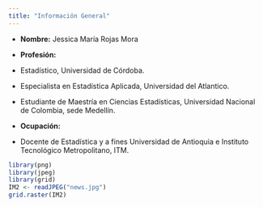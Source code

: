 ```yaml
---
title: "Información General"
---
```


- __Nombre:__ Jessica María Rojas Mora
- __Profesión:__ 
- Estadístico, Universidad de Córdoba.
- Especialista en Estadística Aplicada, Universidad del Atlantico.

- Estudiante de Maestría en Ciencias Estadísticas, Universidad Nacional de Colombia, sede Medellín.

- __Ocupación:__ 
- Docente de Estadística y a fines Universidad de Antioquia e Instituto Tecnológico Metropolitano, ITM.


```r
library(png)
library(jpeg)
library(grid)
IM2 <- readJPEG("news.jpg")
grid.raster(IM2)
```



